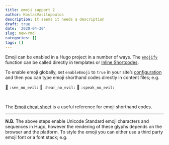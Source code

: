 ```yaml
---
title: emoji support 2
author: KostasVasilopoulos
description: It seems it needs a description
draft: true
date: '2020-04-30'
slug: new-rmd
categories: []
tags: []
---
```


Emoji can be enabled in a Hugo project in a number of ways. 
<!--more-->
The [`emojify`](https://gohugo.io/functions/emojify/) function can be called directly in templates or [Inline Shortcodes](https://gohugo.io/templates/shortcode-templates/#inline-shortcodes). 

To enable emoji globally, set `enableEmoji` to `true` in your site’s [configuration](https://gohugo.io/getting-started/configuration/) and then you can type emoji shorthand codes directly in content files; e.g.


<p><span class="nowrap"><span class="emojify">🙈</span> <code>:see_no_evil:</code></span>  <span class="nowrap"><span class="emojify">🙉</span> <code>:hear_no_evil:</code></span>  <span class="nowrap"><span class="emojify">🙊</span> <code>:speak_no_evil:</code></span></p>
<br>

The [Emoji cheat sheet](http://www.emoji-cheat-sheet.com/) is a useful reference for emoji shorthand codes.

***

**N.B.** The above steps enable Unicode Standard emoji characters and sequences in Hugo, however the rendering of these glyphs depends on the browser and the platform. To style the emoji you can either use a third party emoji font or a font stack; e.g.
